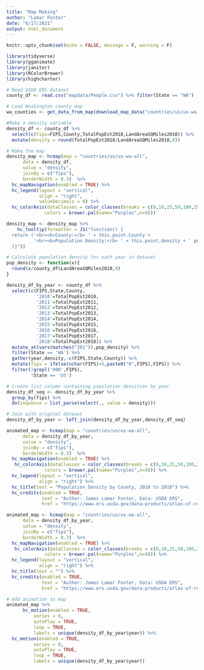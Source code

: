 ```yaml
---
title: "Map Making"
author: "Lamar Foster"
date: "6/17/2021"
output: html_document
---
```


```r
knitr::opts_chunk$set(echo = FALSE, message = F, warning = F)
```

```r
library(tidyverse)
library(gganimate)
library(janitor)
library(RColorBrewer)
library(highcharter)
```

```r
# Read USDA ERS dataset
county_df <- read.csv("mapdata/People.csv") %>% filter(State == "WA")

# Load Washington county map
wa_counties <- get_data_from_map(download_map_data("countries/us/us-wa-all"))
```

```r
#Make a density variable 
density_df <- county_df %>%   
  select(c(fips=FIPS,County,TotalPopEst2018,LandAreaSQMiles2010)) %>%
  mutate(density = round(TotalPopEst2018/LandAreaSQMiles2010,0))
```

```r
# Make the map 
density_map <- hcmap(map = "countries/us/us-wa-all", 
      data = density_df, 
      value = "density", 
      joinBy = c("fips"),
      borderWidth = 0.3)  %>%
  hc_mapNavigation(enabled = TRUE) %>% 
  hc_legend(layout = "vertical", 
            align = "right",
            valueDecimals = 0) %>% 
  hc_colorAxis(dataClasses = color_classes(breaks = c(0,10,25,50,100,250,500,1000,2500,max(density_df$density)),
              colors = brewer.pal(name="Purples",n=9)))

```

```r
density_map <- density_map %>%
    hc_tooltip(formatter = JS("function() {
  return ('<br><b>County:</b> ' + this.point.County +
          '<br><b>Population Density:</b> ' + this.point.density + ' people per sq mi'
  )}"))
```

```r
# Calculate population density for each year in dataset
pop_density <- function(x){
  round(x/county_df$LandAreaSQMiles2010,0)
}

density_df_by_year <- county_df %>% 
  select(c(FIPS,State,County,
           '2010'=TotalPopEst2010,
           '2011'=TotalPopEst2011,
           '2012'=TotalPopEst2012,
           '2013'=TotalPopEst2013,
           '2014'=TotalPopEst2014,
           '2015'=TotalPopEst2015,
           '2016'=TotalPopEst2016,
           '2017'=TotalPopEst2017,
           '2018'=TotalPopEst2018)) %>%
  mutate_at(vars(matches("201")),pop_density) %>%
  filter(State == 'WA') %>%
  gather(year,density,-c(FIPS,State,County)) %>%
  mutate(fips = ifelse(nchar(FIPS)<5,paste0("0",FIPS),FIPS)) %>%
  filter(!grepl('000',FIPS),
         !State == 'US')
```

```r
# Create list column containing population densities by year 
density_df_seq <- density_df_by_year %>%
  group_by(fips) %>%
  do(sequence = list_parse(select(., value = density)))
```

```r
# Join with original dataset
density_df_by_year <- left_join(density_df_by_year,density_df_seq)
```

```r
animated_map <- hcmap(map = "countries/us/us-wa-all", 
      data = density_df_by_year, 
      value = "density", 
      joinBy = c("fips"),
      borderWidth = 0.3)  %>%
  hc_mapNavigation(enabled = TRUE) %>% 
   hc_colorAxis(dataClasses = color_classes(breaks = c(0,10,25,50,100,250,500,1000,2500,max(density_df_by_year$density)),
              colors = brewer.pal(name="Purples",n=9))) %>%
  hc_legend(layout = "vertical", 
            align = "right") %>% 
  hc_title(text = "Population Density by County, 2010 to 2018") %>%
  hc_credits(enabled = TRUE,
             text = "Author: James Lamar Foster, Data: USDA ERS",
             href = "https://www.ers.usda.gov/data-products/atlas-of-rural-and-small-town-america/download-the-data/")  
```


```r
animated_map <- hcmap(map = "countries/us/us-wa-all", 
      data = density_df_by_year, 
      value = "density", 
      joinBy = c("fips"),
      borderWidth = 0.3)  %>%
  hc_mapNavigation(enabled = TRUE) %>% 
   hc_colorAxis(dataClasses = color_classes(breaks = c(0,10,25,50,100,250,500,1000,2500,max(density_df_by_year$density)),
              colors = brewer.pal(name="Purples",n=9))) %>%
  hc_legend(layout = "vertical", 
            align = "right") %>% 
  hc_title(text = "") %>%
  hc_credits(enabled = TRUE,
             text = "Author: James Lamar Foster, Data: USDA ERS",
             href = "https://www.ers.usda.gov/data-products/atlas-of-rural-and-small-town-america/download-the-data/")  
```


```r
# Add animation to map
animated_map %>% 
      hc_motion(enabled = TRUE, 
          series = 0, 
          autoPlay = TRUE,
          loop = TRUE,
          labels = unique(density_df_by_year$year)) %>% 
  hc_motion(enabled = TRUE, 
          series = 0, 
          autoPlay = TRUE,
          loop = TRUE,
          labels = unique(density_df_by_year$year))

```


